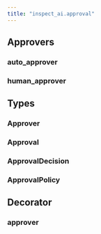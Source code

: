 ```yaml
---
title: "inspect_ai.approval"
---
```


## Approvers

### auto_approver
### human_approver

## Types

### Approver
### Approval
### ApprovalDecision
### ApprovalPolicy

## Decorator

### approver
